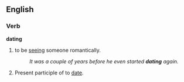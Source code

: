 ==English==

===Verb===
'''dating'''
# to be [[see]]ing someone romantically.
#:''It was a couple of years before he even started '''dating''' again.''
# Present participle of to [[date]].